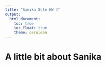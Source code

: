 ```yaml
---
title: "Sanika Sule HW 4"
output: 
  html_document:
    toc: true
    toc_float: true
    theme: cerulean
---
```


# A little bit about Sanika


